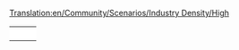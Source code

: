 [[Translation:en/Community/Scenarios/Industry Density/High]]
{{en/Community/Scenarios/Scenarios by quantity of industries}}

{|
|-

|style="border:none;background:white"|
{{Page:en/Community/Scenarios/Chatham Islands}}

|style="border:none;background:white"|
{{Page:en/Community/Scenarios/Europe}}

|style="border:none;background:white"|
{{Page:en/Community/Scenarios/Italy}}

|-
|style="border:none;background:white"|
{{Page:en/Community/Scenarios/Lakes}}

|style="border:none;background:white"|
{{Page:en/Community/Scenarios/United Kingdom}}

|style="border:none;background:white"|
{{Page:en/Community/Scenarios/Jamaica}}

|-
|style="border:none;background:white"|
{{Page:en/Malaysia}}

|style="border:none;background:white"|
{{Page:en/Community/Scenarios/New Industries 2}}

|style="border:none;background:white"|
{{Page:en/Community/Scenarios/Arctic Industrial 2007}}

|-
|style="border:none;background:white"|
{{Page:en/Community/Scenarios/Dale of Scandy}}

|style="border:none;background:white"|
{{Page:en/Community/Scenarios/The Barrens}}

|style="border:none;background:white"|
{{Page:en/Community/Scenarios/Verdant Islands}}

|}
